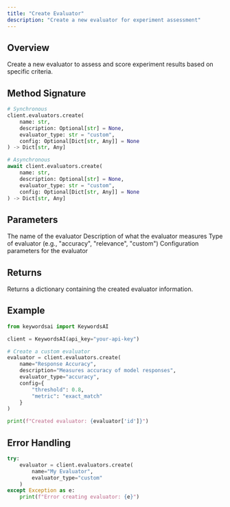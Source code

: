 ```yaml
---
title: "Create Evaluator"
description: "Create a new evaluator for experiment assessment"
---
```


## Overview

Create a new evaluator to assess and score experiment results based on specific criteria.

## Method Signature

```python
# Synchronous
client.evaluators.create(
    name: str,
    description: Optional[str] = None,
    evaluator_type: str = "custom",
    config: Optional[Dict[str, Any]] = None
) -> Dict[str, Any]

# Asynchronous
await client.evaluators.create(
    name: str,
    description: Optional[str] = None,
    evaluator_type: str = "custom",
    config: Optional[Dict[str, Any]] = None
) -> Dict[str, Any]
```

## Parameters

<ParamField path="name" type="string" required>
  The name of the evaluator
</ParamField>

<ParamField path="description" type="string" optional>
  Description of what the evaluator measures
</ParamField>

<ParamField path="evaluator_type" type="string" optional>
  Type of evaluator (e.g., "accuracy", "relevance", "custom")
</ParamField>

<ParamField path="config" type="Dict[str, Any]" optional>
  Configuration parameters for the evaluator
</ParamField>

## Returns

Returns a dictionary containing the created evaluator information.

## Example

```python
from keywordsai import KeywordsAI

client = KeywordsAI(api_key="your-api-key")

# Create a custom evaluator
evaluator = client.evaluators.create(
    name="Response Accuracy",
    description="Measures accuracy of model responses",
    evaluator_type="accuracy",
    config={
        "threshold": 0.8,
        "metric": "exact_match"
    }
)

print(f"Created evaluator: {evaluator['id']}")
```

## Error Handling

```python
try:
    evaluator = client.evaluators.create(
        name="My Evaluator",
        evaluator_type="custom"
    )
except Exception as e:
    print(f"Error creating evaluator: {e}")
```